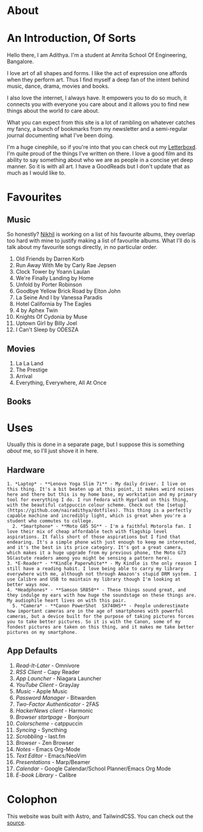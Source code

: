 
<BaseLayout title="About">

<h1 class="mx-auto w-full py-8 text-center text-5xl font-bold text-mauve">
    About
</h1>

<div class="w-full px-4 mx-auto max-w-2xl">
<Prose>

# An Introduction, Of Sorts

Hello there, I am Adithya. I'm a student at Amrita School Of Engineering, Bangalore.

I love art of all shapes and forms. I like the act of expression one affords when they perform art. Thus I find myself a deep fan of the intent behind music, dance, drama, movies and books.

I also love the internet, I always have. It empowers you to do so much, it connects you with everyone you care about and it allows you to find new things about the world _to_ care about.

What you can expect from this site is a lot of rambling on whatever catches my fancy, a bunch of bookmarks from my newsletter and a semi-regular journal documenting what I've been doing.

I'm a huge cinephile, so if you're into that you can check out my [Letterboxd](https://letterboxd.com/AdithyaNair/). I'm quite proud of the things I've written on there. I love a good film and its ability to say something about who we are as people in a concise yet deep manner. So it is with all art. I have a GoodReads but I don't update that as much as I would like to.

# Favourites

## Music

So honestly? [Nikhil](heftymouse.me) is working on a list of his favourite albums, they overlap too hard with mine to justify making a list of favourite albums. What I'll do is talk about my favourite songs directly, in no particular order.

1. Old Friends by Darren Korb
2. Run Away With Me by Carly Rae Jepsen
3. Clock Tower by Yoann Laulan
4. We're Finally Landing by Home
5. Unfold by Porter Robinson
6. Goodbye Yellow Brick Road by Elton John
7. La Seine And I by Vanessa Paradis
8. Hotel California by The Eagles
9. 4 by Aphex Twin
10. Knights Of Cydonia by Muse
11. Uptown Girl by Billy Joel
12. I Can't Sleep by ODESZA

## Movies

1. La La Land
2. The Prestige
3. Arrival
4. Everything, Everywhere, All At Once

## Books

##

# Uses

Usually this is done in a separate page, but I suppose this is something _about_ me, so I'll just shove it in here.

## Hardware

    1. *Laptop* - **Lenovo Yoga Slim 7i** - My daily driver. I live on this thing. It's a bit beaten up at this point, it makes weird noises here and there but this is my home base, my workstation and my primary tool for everything I do. I run Fedora with Hyprland on this thing, with the beautiful catppuccin colour scheme. Check out the [setup](https://github.com/nairadithya/dotfiles). This thing is a perfectly capable machine and incredibly light, which is great when you're a student who commutes to college.
      2. *Smartphone* - **Moto G85 5G** - I'm a faithful Motorola fan. I love their mix of cheap affordable tech with flagship level aspirations. It falls short of those aspirations but I find that endearing. It's a simple phone with just enough to keep me interested, and it's the best in its price category. It's got a great camera, which makes it a huge upgrade from my previous phone, the Moto G73 5G(astute readers among you might be sensing a pattern here).
    3. *E-Reader* - **Kindle Paperwhite** - My Kindle is the only reason I still have a reading habit. I love being able to carry my library everywhere with me, although not through Amazon's stupid DRM system. I use Calibre and USB to maintain my library though I'm looking at better ways now.
    4. *Headphones* - **Samson SR850** - These things sound great, and they indulge my ears with how huge the soundstage on these things are. My audiophile heart lives on with this pair.
      5. *Camera* - **Canon PowerShot  SX740HS** - People underestimate how important cameras are in the age of smartphones with powerful cameras, but a device built for the purpose of taking pictures forces you to take better pictures. So it is with the Canon, some of my fondest pictures are taken on this thing, and it makes me take better pictures on my smartphone.

## App Defaults

1. _Read-It-Later_ - Omnivore
2. _RSS Client -_ Capy Reader
3. _App Launcher -_ Niagara Launcher
4. _YouTube Client_ - GrayJay
5. _Music -_ Apple Music
6. _Password Manager_ - Bitwarden
7. _Two-Factor Authenticator_ - 2FAS
8. _HackerNews client_ - Harmonic
9. _Browser startpage_ - Bonjourr
10. _Colorscheme_ - catppuccin
11. _Syncing_ - Syncthing
12. _Scrobbling_ - last.fm
13. _Browser_ - Zen Browser
14. _Notes_ - Emacs Org-Mode
15. _Text Editor_ - Emacs/NeoVim
16. _Presentations_ - Marp/Beamer
17. _Calendar_ - Google Calendar/School Planner/Emacs Org Mode
18. _E-book Library_ - Calibre

# Colophon

This website was built with Astro, and TailwindCSS. You can check out the [source](https://github.com/nairadithya/website).

</Prose>
</div>
</BaseLayout>
